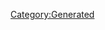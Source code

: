{{Database/Music/MusicInfo
 |ID=73
 |Cov=71
 |Cd=1
 |Nam=71
 |Div=71
 |Ma=1
 |SerieId=2
 |SerieLogoId=2
 |WavId=71
 |VariationId=0
 |Dsc=71
 |Strt=10
 |ValkyrieBattle=1
 |ValkyrieIntro=1
 |ValkyrieIntroSky=1
 |DivaSolo=1
 |DivaMulti=1
 |Exp=1
}}
[[Category:Generated]]
